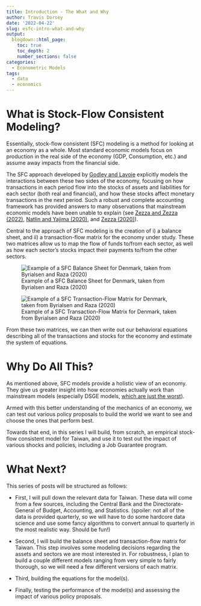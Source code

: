```yaml
---
title: Introduction - The What and Why
author: Travis Dorsey
date: '2022-04-22'
slug: esfc-intro-what-and-why
output:
  blogdown::html_page:
    toc: true
    toc_depth: 2
    number_sections: false
categories:
  - Econometric Models
tags:
  - data
  - economics
---
```


# What is Stock-Flow Consistent Modeling?

Essentially, stock-flow consistent (SFC) modeling is a method for looking at an economy as a whole. Most standard economic models focus on production in the real side of the economy (GDP, Consumption, etc.) and assume away impacts from the financial side.

The SFC approach developed by [Godley and Lavoie](https://link.springer.com/book/10.1007/978-1-137-08599-3) explicitly models the interactions between these two sides of the economy, focusing on how transactions in each period flow into the stocks of assets and liabilities for each sector (both real and financial), and how these stocks affect monetary transactions in the next period. Such a robust and complete accounting framework has provided answers to many observations that mainstream economic models have been unable to explain (see [Zezza and Zezza (2022)](https://www.levyinstitute.org/publications/a-prototype-regional-stock-flow-consistent-model), [Natlin and Yajima (2020)](https://www.levyinstitute.org/publications/balance-sheet-effects-of-a-currency-devaluation-a-stock-flow-consistent-framework-for-mexico), and [Zezza (2020)](https://www.levyinstitute.org/publications/a-stock-flow-consistent-quarterly-model-of-the-italian-economy)).

Central to the approach of SFC modeling is the creation of i) a balance sheet, and ii) a transaction-flow matrix for the economy under study. These two matrices allow us to map the flow of funds to/from each sector, as well as how each sector's stocks impact their payments to/from the other sectors. 

![Example of a SFC Balance Sheet for Denmark, taken from Byrialsen and Raza (2020)](/English/Empirical-Stock-Flow-Consistent-Modeling/2022-04-29-empirical-sfc-model-taiwan-part-i_files/Denmark Balance Sheet.jpg)

![Example of a SFC Transaction-Flow Matrix for Denmark, taken from Byrialsen and Raza (2020)](/English/Empirical-Stock-Flow-Consistent-Modeling/2022-04-29-empirical-sfc-model-taiwan-part-i_files/Denmark Transaction Matrix.jpg)

From these two matrices, we can then write out our behavioral equations describing all of the transactions and stocks for the economy and estimate the system of equations. 

# Why Do All This?

As mentioned above, SFC models provide a holistic view of an economy. They give us greater insight into how economies actually work than mainstream models (especially DSGE models, [which are just the worst](https://www.ineteconomics.org/research/research-papers/cordon-of-conformity-why-dsge-models-are-not-the-future-of-macroeconomics)). 

Armed with this better understanding of the mechanics of an economy, we can test out various policy proposals to build the world we want to see and choose the ones that perform best. 

Towards that end, in this series I will build, from scratch, an empirical stock-flow consistent model for Taiwan, and use it to test out the impact of various shocks and policies, including a Job Guarantee program. 

# What Next?

This series of posts will be structured as follows:

- First, I will pull down the relevant data for Taiwan. These data will come from a few sources, including the Central Bank and the Directorate-General of Budget, Accounting, and Statistics. (spoiler: not all of the data is provided quarterly, so we will have to do some hardcore data science and use some fancy algorithms to convert annual to quarterly in the most realistic way. Should be fun!)

- Second, I will build the balance sheet and transaction-flow matrix for Taiwan. This step involves some modeling decisions regarding the assets and sectors we are most interested in. For robustness, I plan to build a couple different models ranging from very simple to fairly thorough, so we will need a few different versions of each matrix. 

- Third, building the equations for the model(s). 

- Finally, testing the performance of the model(s) and assessing the impact of various policy proposals. 

